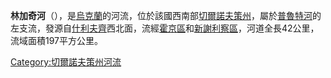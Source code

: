 '''林加奇河'''（{{lang-uk|Рингач}}），是[[烏克蘭|烏克蘭]]的河流，位於該國西南部[[切爾諾夫策州|切爾諾夫策州]]，屬於[[普魯特河|普魯特河]]的左支流，發源自[[什利夫齊|什利夫齊]]西北面，流經[[霍京區|霍京區]]和[[新謝利察區|新謝利察區]]，河道全長42公里，流域面積197平方公里。

{{DEFAULTSORT:Рингач (річка)}}
[[Category:切爾諾夫策州河流|Category:切爾諾夫策州河流]]


{{Ukraine-river-stub}}
